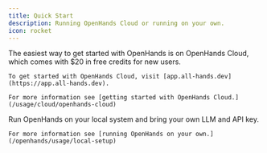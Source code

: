 ```yaml
---
title: Quick Start
description: Running OpenHands Cloud or running on your own.
icon: rocket
---
```


<Tabs>
  <Tab title="OpenHands Cloud">
    The easiest way to get started with OpenHands is on OpenHands Cloud, which comes with $20 in free credits for new users.

    To get started with OpenHands Cloud, visit [app.all-hands.dev](https://app.all-hands.dev).

    For more information see [getting started with OpenHands Cloud.](/usage/cloud/openhands-cloud)
  </Tab>
  <Tab title="Running OpenHands on Your Own">
    Run OpenHands on your local system and bring your own LLM and API key.

    For more information see [running OpenHands on your own.](/openhands/usage/local-setup)
  </Tab>
</Tabs>
